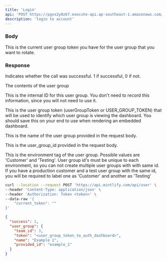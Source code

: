 ```yaml
---
title: 'Login'
api: 'POST https://pgvx2y0z67.execute-api.ap-southeast-1.amazonaws.com/dev/auth/login'
description: 'login to account'
---
```


### Body

<ParamField
  body='current_token'
  type='string'>
  This is the current user group token you have for the user group that you want to rotate.
</ParamField>

### Response

<ResponseField
  name='success'
  type='number'>
  Indicates whether the call was successful. 1 if successful, 0 if not.
</ResponseField>

<ResponseField name="user_group" type="object">

The contents of the user group

<Expandable title="Toggle object">

<ResponseField
  name='team_id'
  type='number'>
  This is the internal ID for this user group. You don't need to record this information, since you will not need to use it.
</ResponseField>

<ResponseField
  name='token'
  type='string'>
  This is the user group token (userGroupToken or USER_GROUP_TOKEN) that will be used to identify which user group is viewing the dashboard. You should save this on your end to use when rendering an embedded dashboard.
</ResponseField>

<ResponseField
  name='name'
  type='string'>
  This is the name of the user group provided in the request body.
</ResponseField>

<ResponseField
  name='provided_id'
  type='string'>
  This is the user_group_id provided in the request body.
</ResponseField>

<ResponseField
  name='api_environment_tag'
  type='JSON or null'>
  This is the environment tag of the user group. Possible values are 'Customer' and 'Testing'. User group id's must be unique to each environment, so you can not create multiple user groups with with same id. If you have a production customer and a test user group with the same id, you will be
  required to label one as 'Customer' and another as 'Testing'
</ResponseField>

</Expandable>

</ResponseField>

<RequestExample>

```bash Example Request
curl --location --request POST 'https://api.mintlify.com/api/user' \
--header 'Content-Type: application/json' \
--header 'Authorization: Token <token>' \
--data-raw '{
    "current_token": ""
}'
```

</RequestExample>

<ResponseExample>

```json Response
{
  "success": 1,
  "user_group": {
    "team_id": 3,
    "token": "<user_group_token_to_auth_dashboard>",
    "name": "Example 1",
    "provided_id": "example_1"
  }
}
```

</ResponseExample>
